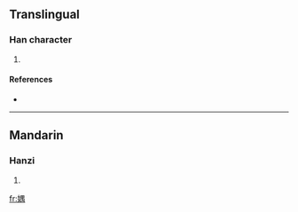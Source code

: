 ==Translingual==

===Han character===
{{Han char|rn=38|rad=女|as=09|sn=12|four=|canj=女田中月 (VWLB)}}

# {{defn|Han|sort=女09}}

====References====
* {{Han ref|kx=0266.100|dkj=06471|dj=0533.170|hdz=21065.060|uh=5A80|ud=23168}}

----

==Mandarin==

===Hanzi===
{{cmn-hanzi|pin=[[yú]] ([[yu2]])|wg=yü<sup>2</sup>}}

# {{defn|Mandarin}}

[[fr:媀]]